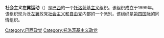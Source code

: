 {{Unreferenced|time=2019-05-23}}
'''社会主义左翼运动'''（{{lang-pt|Movimento Esquerda Socialista}}）是[[巴西|巴西]]的一个[[托洛茨基主义|托洛茨基主义]]组织。该组织成立于1999年。该组织现为泛[[左翼|左翼]]政党[[社会主义和自由党_(巴西)|社会主义和自由党]]内部的一个派别。该组织是[[第四国际|第四国际]]的同情组织。

[[Category:巴西政党|Category:巴西政党]]
[[Category:托洛茨基主义政党|Category:托洛茨基主义政党]]
{{Political party-stub}}
{{Brazil-stub}}